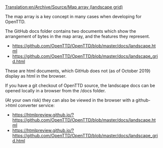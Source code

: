 [[Translation:en/Archive/Source/Map array (landscape grid)]]
{{en/DevDoc}}

The map array is a key concept in many cases when developing for OpenTTD.

The GitHub docs folder contains two documents which show the arrangement of bytes in the map array, and the features they represent.  

* https://github.com/OpenTTD/OpenTTD/blob/master/docs/landscape.html 
* https://github.com/OpenTTD/OpenTTD/blob/master/docs/landscape_grid.html

These are html documents, which GitHub does not (as of October 2019) display as html in the browser.  

If you have a git checkout of OpenTTD source, the landscape docs can be opened locally in a browser from the /docs folder.

(At your own risk) they can also be viewed in the browser with a github->html converter service:

* https://htmlpreview.github.io/?https://github.com/OpenTTD/OpenTTD/blob/master/docs/landscape.html 
* https://htmlpreview.github.io/?https://github.com/OpenTTD/OpenTTD/blob/master/docs/landscape_grid.html